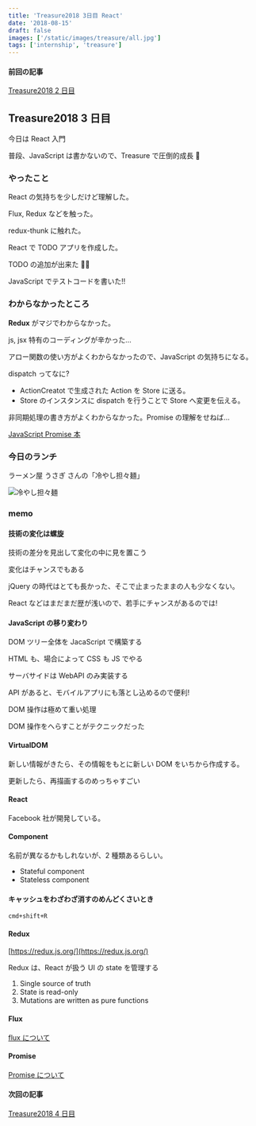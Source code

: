 ```yaml
---
title: 'Treasure2018 3日目 React'
date: '2018-08-15'
draft: false
images: ['/static/images/treasure/all.jpg']
tags: ['internship', 'treasure']
---
```


#### 前回の記事

[Treasure2018 2 日目](https://yoshikawa.dev/blog/treasure2018/day2)

## Treasure2018 3 日目

今日は React 入門

普段、JavaScript は書かないので、Treasure で圧倒的成長 💪

### やったこと

React の気持ちを少しだけど理解した。

Flux, Redux などを触った。

redux-thunk に触れた。

React で TODO アプリを作成した。

TODO の追加が出来た 🎉🎉

JavaScript でテストコードを書いた!!

### わからなかったところ

**Redux** がマジでわからなかった。

js, jsx 特有のコーディングが辛かった…

アロー関数の使い方がよくわからなかったので、JavaScript の気持ちになる。

dispatch ってなに?

- ActionCreatot で生成された Action を Store に送る。
- Store のインスタンスに dispatch を行うことで Store へ変更を伝える。

非同期処理の書き方がよくわからなかった。Promise の理解をせねば…

[JavaScript Promise 本](https://azu.github.io/promises-book/)

### 今日のランチ

ラーメン屋 うさぎ さんの「冷やし担々麺」

![冷やし担々麺](/static/images/treasure/usagi-hiyashi.jpg)

### memo

#### 技術の変化は螺旋

技術の差分を見出して変化の中に見を置こう

変化はチャンスでもある

jQuery の時代はとても長かった、そこで止まったままの人も少なくない。

React などはまだまだ歴が浅いので、若手にチャンスがあるのでは!

#### JavaScript の移り変わり

DOM ツリー全体を JacaScript で構築する

HTML も、場合によって CSS も JS でやる

サーバサイドは WebAPI のみ実装する

API があると、モバイルアプリにも落とし込めるので便利!

DOM 操作は極めて重い処理

DOM 操作をへらすことがテクニックだった

#### VirtualDOM

新しい情報がきたら、その情報をもとに新しい DOM をいちから作成する。

更新したら、再描画するのめっちゃすごい

#### React

Facebook 社が開発している。

#### Component

名前が異なるかもしれないが、2 種類あるらしい。

- Stateful component
- Stateless component

#### キャッシュをわざわざ消すのめんどくさいとき

`cmd+shift+R`

#### Redux

[https://redux.js.org/](https://redux.js.org/)

Redux は、React が扱う UI の state を管理する

1. Single source of truth
2. State is read-only
3. Mutations are written as pure functions

#### Flux

[flux について](https://facebook.github.io/flux/docs/overview.html)

#### Promise

[Promise について](https://azu.github.io/promises-book/)

#### 次回の記事

[Treasure2018 4 日目](https://yoshikawa.dev/blog/treasure2018/day4)
